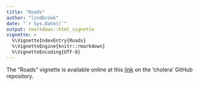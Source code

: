 ```yaml
---
title: "Roads"
author: "lindbrook"
date: "`r Sys.Date()`"
output: rmarkdown::html_vignette
vignette: >
  %\VignetteIndexEntry{Roads}
  %\VignetteEngine{knitr::rmarkdown}
  %\VignetteEncoding{UTF-8}
---
```


The "Roads" vignette is available online at this [link](https://github.com/lindbrook/cholera/blob/master/docs/vignettes/roads.md) on the 'cholera' GitHub repository.
